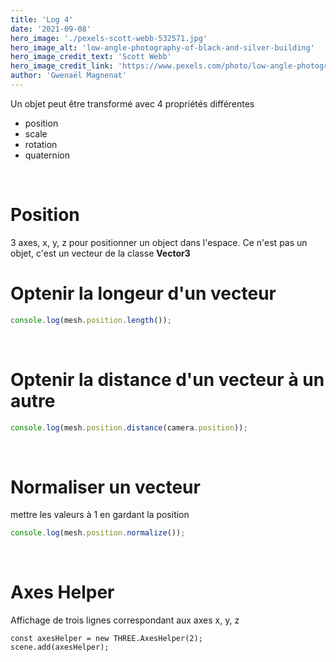 ```yaml
---
title: 'Log 4'
date: '2021-09-08'
hero_image: './pexels-scott-webb-532571.jpg'
hero_image_alt: 'low-angle-photography-of-black-and-silver-building'
hero_image_credit_text: 'Scott Webb'
hero_image_credit_link: 'https://www.pexels.com/photo/low-angle-photography-of-black-and-silver-building-532571/'
author: 'Gwenaël Magnenat'
---
```


Un objet peut être transformé avec 4 propriétés différentes

- position
- scale
- rotation
- quaternion

<br />

# Position

3 axes, x, y, z pour positionner un object dans l'espace.
Ce n'est pas un objet, c'est un vecteur de la classe **Vector3**

# Optenir la longeur d'un vecteur

```javascript
console.log(mesh.position.length());
```

<br />

# Optenir la distance d'un vecteur à un autre

```javascript
console.log(mesh.position.distance(camera.position));
```

<br />

# Normaliser un vecteur

mettre les valeurs à 1 en gardant la position

```javascript
console.log(mesh.position.normalize());
```

<br />

# Axes Helper

Affichage de trois lignes correspondant aux axes x, y, z

```javascript{numberLine: true}
const axesHelper = new THREE.AxesHelper(2);
scene.add(axesHelper);
```
